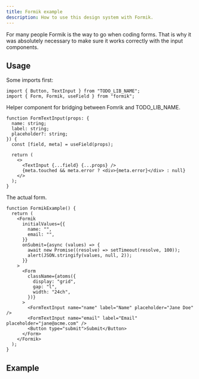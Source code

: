 ```yaml
---
title: Formik example
description: How to use this design system with Formik.
---
```


For many people Formik is the way to go when coding forms. That is why it was absolutely necessary to make sure it works correctly with the input components.

## Usage

Some imports first:

```tsx
import { Button, TextInput } from "TODO_LIB_NAME";
import { Form, Formik, useField } from "formik";
```

Helper component for bridging between Fomrik and TODO_LIB_NAME.

```tsx
function FormTextInput(props: {
  name: string;
  label: string;
  placeholder?: string;
}) {
  const [field, meta] = useField(props);

  return (
    <>
      <TextInput {...field} {...props} />
      {meta.touched && meta.error ? <div>{meta.error}</div> : null}
    </>
  );
}
```

The actual form.

```tsx
function FormikExample() {
  return (
    <Formik
      initialValues={{
        name: "",
        email: "",
      }}
      onSubmit={async (values) => {
        await new Promise((resolve) => setTimeout(resolve, 100));
        alert(JSON.stringify(values, null, 2));
      }}
    >
      <Form
        className={atoms({
          display: "grid",
          gap: "l",
          width: "24ch",
        })}
      >
        <FormTextInput name="name" label="Name" placeholder="Jane Doe" />
        <FormTextInput name="email" label="Email" placeholder="jane@acme.com" />
        <Button type="submit">Submit</Button>
      </Form>
    </Formik>
  );
}
```

## Example

<FormikExample />
